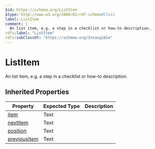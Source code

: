 ```yaml
---
$id: https://schema.org/ListItem
$type: http://www.w3.org/2000/01/rdf-schema#Class
label: ListItem
comment: |
  An list item, e.g. a step in a checklist or how-to description.
rdfs:label: "ListItem"
rdfs:subClassOf: "https://schema.org/Intangible"
---
```


# ListItem

An list item, e.g. a step in a checklist or how-to description.

## Inherited Properties

| Property | Expected Type | Description |
| --- | --- | --- |
| [item](https://schema.org/item) | Text |  |
| [nextItem](https://schema.org/nextItem) | Text |  |
| [position](https://schema.org/position) | Text |  |
| [previousItem](https://schema.org/previousItem) | Text |  |
